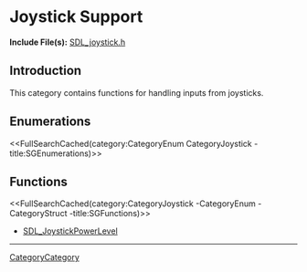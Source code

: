 
= Joystick Support =

'''Include File(s):''' [https://github.com/libsdl-org/SDL/blob/SDL2/include/SDL_joystick.h SDL_joystick.h]


== Introduction ==

This category contains functions for handling inputs from joysticks.

<!-- #Remove this line and the ## below to use this markup if it becomes relevant to this category -->
== Enumerations ==
<<FullSearchCached(category:CategoryEnum CategoryJoystick -title:SGEnumerations)>>

<!-- #== Structures == -->
<!-- #<<FullSearchCached(category:CategoryStruct CategoryJoystick -title:SGStructures)>> -->

== Functions ==
<<FullSearchCached(category:CategoryJoystick -CategoryEnum -CategoryStruct -title:SGFunctions)>>

<!-- # You may refresh cache using "?action=refresh" in URL or "More Actions -> Delete Cache" in menu. -->

<!-- BEGIN CATEGORY LIST -->
* [[SDL_JoystickPowerLevel]]
<!-- END CATEGORY LIST -->

----
[[CategoryCategory]]
